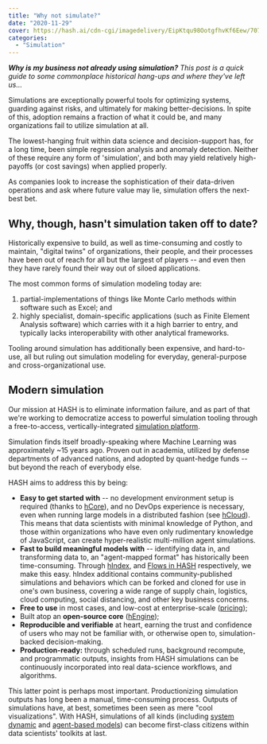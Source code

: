 ```yaml
---
title: "Why not simulate?"
date: "2020-11-29"
cover: https://hash.ai/cdn-cgi/imagedelivery/EipKtqu98OotgfhvKf6Eew/70799ecd-e2e3-41a9-64eb-2109df8c0100/public
categories: 
  - "Simulation"
---
```


_**Why is my business not already using simulation?** This post is a quick guide to some commonplace historical hang-ups and where they've left us…_

Simulations are exceptionally powerful tools for optimizing systems, guarding against risks, and ultimately for making better-decisions. In spite of this, adoption remains a fraction of what it could be, and many organizations fail to utilize simulation at all.

The lowest-hanging fruit within data science and decision-support has, for a long time, been simple regression analysis and anomaly detection. Neither of these require any form of 'simulation', and both may yield relatively high-payoffs (or cost savings) when applied properly.

As companies look to increase the sophistication of their data-driven operations and ask where future value may lie, simulation offers the next-best bet.

## Why, though, hasn't simulation taken off to date?

Historically expensive to build, as well as time-consuming and costly to maintain, "digital twins" of organizations, their people, and their processes have been out of reach for all but the largest of players -- and even then they have rarely found their way out of siloed applications.

The most common forms of simulation modeling today are:

1. partial-implementations of things like Monte Carlo methods within software such as Excel; and
1. highly specialist, domain-specific applications (such as Finite Element Analysis software) which carries with it a high barrier to entry, and typically lacks interoperability with other analytical frameworks.

Tooling around simulation has additionally been expensive, and hard-to-use, all but ruling out simulation modeling for everyday, general-purpose and cross-organizational use.

## Modern simulation

Our mission at HASH is to eliminate information failure, and as part of that we're working to democratize access to powerful simulation tooling through a free-to-access, vertically-integrated [simulation platform](https://hash.ai/platform).

Simulation finds itself broadly-speaking where Machine Learning was approximately ~15 years ago. Proven out in academia, utilized by defense departments of advanced nations, and adopted by quant-hedge funds -- but beyond the reach of everybody else.

HASH aims to address this by being:

- **Easy to get started with** -- no development environment setup is required (thanks to [hCore](https://hash.ai/platform/core)), and no DevOps experience is necessary, even when running large models in a distributed fashion (see [hCloud](https://hash.ai/platform/cloud)). This means that data scientists with minimal knowledge of Python, and those within organizations who have even only rudimentary knowledge of JavaScript, can create hyper-realistic multi-million agent simulations.
- **Fast to build meaningful models with** \-- identifying data in, and transforming data to, an "agent-mapped format" has historically been time-consuming. Through [hIndex](https://hash.ai/platform/index), and [Flows in HASH](https://hash.ai/platform/core#flows) respectively, we make this easy. hIndex additional contains community-published simulations and behaviors which can be forked and cloned for use in one's own business, covering a wide range of supply chain, logistics, cloud computing, social distancing, and other key business concerns.
- **Free to use** in most cases, and low-cost at enterprise-scale ([pricing](https://hash.ai/pricing));
- Built atop an **open-source core** ([hEngine](https://hash.ai/engine));
- **Reproducible and verifiable** at heart, earning the trust and confidence of users who may not be familiar with, or otherwise open to, simulation-backed decision-making.
- **Production-ready:** through scheduled runs, background recompute, and programmatic outputs, insights from HASH simulations can be continuously incorporated into real data-science workflows, and algorithms.

This latter point is perhaps most important. Productionizing simulation outputs has long been a manual, time-consuming process. Outputs of simulations have, at best, sometimes been seen as mere "cool visualizations". With HASH, simulations of all kinds (including [system dynamic](https://hash.ai/glossary/system-dynamics) and [agent-based models](https://hash.ai/glossary/agent-based-modeling)) can become first-class citizens within data scientists' toolkits at last.
